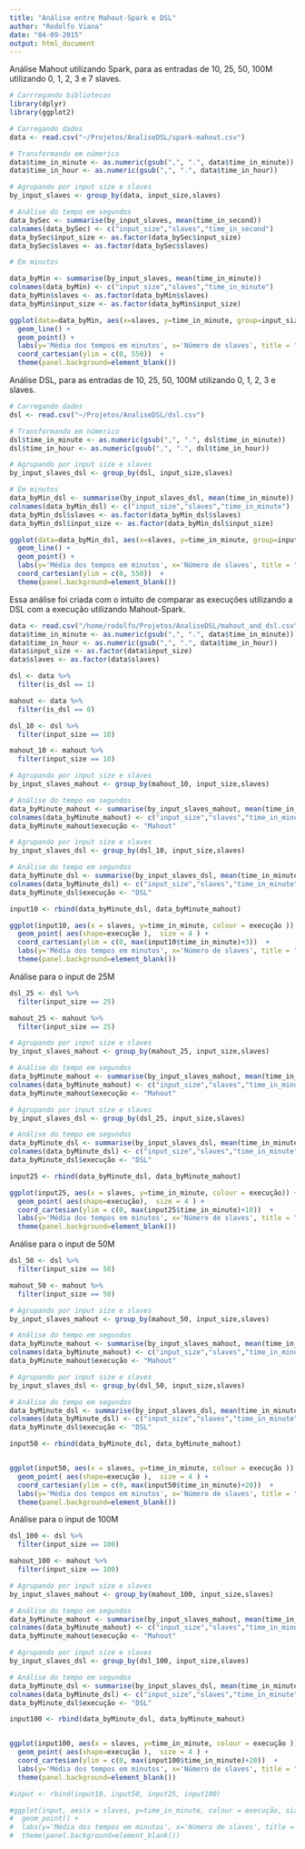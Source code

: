```yaml
---
title: "Análise entre Mahout-Spark e DSL"
author: "Rodolfo Viana"
date: "04-09-2015"
output: html_document
---
```


Análise Mahout utilizando Spark, para as entradas de 10, 25, 50, 100M utilizando 0, 1, 2, 3 e 7 slaves. 


```r
# Carrregando bibliotecas
library(dplyr)
library(ggplot2)

# Carregando dados
data <- read.csv("~/Projetos/AnaliseDSL/spark-mahout.csv")

# Transformando em númerico
data$time_in_minute <- as.numeric(gsub(",", ".", data$time_in_minute))
data$time_in_hour <- as.numeric(gsub(",", ".", data$time_in_hour))

# Agrupando por input size e slaves
by_input_slaves <- group_by(data, input_size,slaves)

# Análise do tempo em segundos
data_bySec <- summarise(by_input_slaves, mean(time_in_second))
colnames(data_bySec) <- c("input_size","slaves","time_in_second")
data_bySec$input_size <- as.factor(data_bySec$input_size)
data_bySec$slaves <- as.factor(data_bySec$slaves)

# Em minutos 

data_byMin <- summarise(by_input_slaves, mean(time_in_minute))
colnames(data_byMin) <- c("input_size","slaves","time_in_minute")
data_byMin$slaves <- as.factor(data_byMin$slaves)
data_byMin$input_size <- as.factor(data_byMin$input_size)

ggplot(data=data_byMin, aes(x=slaves, y=time_in_minute, group=input_size, colour=input_size)) +
  geom_line() + 
  geom_point() +
  labs(y='Média dos tempos em minutos', x='Número de slaves', title = "Mahout-Spark") +
  coord_cartesian(ylim = c(0, 550))  +
  theme(panel.background=element_blank())
```


Análise DSL, para as entradas de 10, 25, 50, 100M utilizando 0, 1, 2, 3 e slaves. 


```r
# Carregando dados
dsl <- read.csv("~/Projetos/AnaliseDSL/dsl.csv")

# Transformando em númerico
dsl$time_in_minute <- as.numeric(gsub(",", ".", dsl$time_in_minute))
dsl$time_in_hour <- as.numeric(gsub(",", ".", dsl$time_in_hour))

# Agrupando por input size e slaves
by_input_slaves_dsl <- group_by(dsl, input_size,slaves)

# Em minutos 
data_byMin_dsl <- summarise(by_input_slaves_dsl, mean(time_in_minute))
colnames(data_byMin_dsl) <- c("input_size","slaves","time_in_minute")
data_byMin_dsl$slaves <- as.factor(data_byMin_dsl$slaves)
data_byMin_dsl$input_size <- as.factor(data_byMin_dsl$input_size)

ggplot(data=data_byMin_dsl, aes(x=slaves, y=time_in_minute, group=input_size, colour=input_size)) +
  geom_line() + 
  geom_point() + 
  labs(y='Média dos tempos em minutos', x='Número de slaves', title = "DSL") +
  coord_cartesian(ylim = c(0, 550))  +
  theme(panel.background=element_blank())
```


Essa análise foi criada com o intuito de comparar as execuções utilizando a DSL com a execução utilizando Mahout-Spark.

```r
data <- read.csv("/home/rodolfo/Projetos/AnaliseDSL/mahout_and_dsl.csv")
data$time_in_minute <- as.numeric(gsub(",", ".", data$time_in_minute))
data$time_in_hour <- as.numeric(gsub(",", ".", data$time_in_hour))
data$input_size <- as.factor(data$input_size)
data$slaves <- as.factor(data$slaves)

dsl <- data %>%
  filter(is_dsl == 1)

mahout <- data %>%
  filter(is_dsl == 0)

dsl_10 <- dsl %>%
  filter(input_size == 10) 

mahout_10 <- mahout %>%
  filter(input_size == 10)

# Agrupando por input size e slaves
by_input_slaves_mahout <- group_by(mahout_10, input_size,slaves)

# Análise do tempo em segundos
data_byMinute_mahout <- summarise(by_input_slaves_mahout, mean(time_in_minute))
colnames(data_byMinute_mahout) <- c("input_size","slaves","time_in_minute")
data_byMinute_mahout$execução <- "Mahout"

# Agrupando por input size e slaves
by_input_slaves_dsl <- group_by(dsl_10, input_size,slaves)

# Análise do tempo em segundos
data_byMinute_dsl <- summarise(by_input_slaves_dsl, mean(time_in_minute))
colnames(data_byMinute_dsl) <- c("input_size","slaves","time_in_minute")
data_byMinute_dsl$execução <- "DSL"

input10 <- rbind(data_byMinute_dsl, data_byMinute_mahout)

ggplot(input10, aes(x = slaves, y=time_in_minute, colour = execução )) + 
  geom_point( aes(shape=execução ),  size = 4 ) +
  coord_cartesian(ylim = c(0, max(input10$time_in_minute)+3))  +
  labs(y='Média dos tempos em minutos', x='Número de slaves', title = "Input de 10M") +
  theme(panel.background=element_blank())
```

Análise para o input de 25M

```r
dsl_25 <- dsl %>%
  filter(input_size == 25) 

mahout_25 <- mahout %>%
  filter(input_size == 25)

# Agrupando por input size e slaves
by_input_slaves_mahout <- group_by(mahout_25, input_size,slaves)

# Análise do tempo em segundos
data_byMinute_mahout <- summarise(by_input_slaves_mahout, mean(time_in_minute))
colnames(data_byMinute_mahout) <- c("input_size","slaves","time_in_minute")
data_byMinute_mahout$execução <- "Mahout"

# Agrupando por input size e slaves
by_input_slaves_dsl <- group_by(dsl_25, input_size,slaves)

# Análise do tempo em segundos
data_byMinute_dsl <- summarise(by_input_slaves_dsl, mean(time_in_minute))
colnames(data_byMinute_dsl) <- c("input_size","slaves","time_in_minute")
data_byMinute_dsl$execução <- "DSL"

input25 <- rbind(data_byMinute_dsl, data_byMinute_mahout)

ggplot(input25, aes(x = slaves, y=time_in_minute, colour = execução)) + 
  geom_point( aes(shape=execução),  size = 4 ) +
  coord_cartesian(ylim = c(0, max(input25$time_in_minute)+10))  +
  labs(y='Média dos tempos em minutos', x='Número de slaves', title = "Input de 25M") +
  theme(panel.background=element_blank())
```

Análise para o input de 50M

```r
dsl_50 <- dsl %>%
  filter(input_size == 50) 

mahout_50 <- mahout %>%
  filter(input_size == 50)

# Agrupando por input size e slaves
by_input_slaves_mahout <- group_by(mahout_50, input_size,slaves)

# Análise do tempo em segundos
data_byMinute_mahout <- summarise(by_input_slaves_mahout, mean(time_in_minute))
colnames(data_byMinute_mahout) <- c("input_size","slaves","time_in_minute")
data_byMinute_mahout$execução <- "Mahout"

# Agrupando por input size e slaves
by_input_slaves_dsl <- group_by(dsl_50, input_size,slaves)

# Análise do tempo em segundos
data_byMinute_dsl <- summarise(by_input_slaves_dsl, mean(time_in_minute))
colnames(data_byMinute_dsl) <- c("input_size","slaves","time_in_minute")
data_byMinute_dsl$execução <- "DSL"

input50 <- rbind(data_byMinute_dsl, data_byMinute_mahout)


ggplot(input50, aes(x = slaves, y=time_in_minute, colour = execução )) + 
  geom_point( aes(shape=execução ),  size = 4 ) +
  coord_cartesian(ylim = c(0, max(input50$time_in_minute)+20))  +
  labs(y='Média dos tempos em minutos', x='Número de slaves', title = "Input de 50M") +
  theme(panel.background=element_blank())
```

Análise para o input de 100M

```r
dsl_100 <- dsl %>%
  filter(input_size == 100) 

mahout_100 <- mahout %>%
  filter(input_size == 100)

# Agrupando por input size e slaves
by_input_slaves_mahout <- group_by(mahout_100, input_size,slaves)

# Análise do tempo em segundos
data_byMinute_mahout <- summarise(by_input_slaves_mahout, mean(time_in_minute))
colnames(data_byMinute_mahout) <- c("input_size","slaves","time_in_minute")
data_byMinute_mahout$execução <- "Mahout"

# Agrupando por input size e slaves
by_input_slaves_dsl <- group_by(dsl_100, input_size,slaves)

# Análise do tempo em segundos
data_byMinute_dsl <- summarise(by_input_slaves_dsl, mean(time_in_minute))
colnames(data_byMinute_dsl) <- c("input_size","slaves","time_in_minute")
data_byMinute_dsl$execução <- "DSL"

input100 <- rbind(data_byMinute_dsl, data_byMinute_mahout)


ggplot(input100, aes(x = slaves, y=time_in_minute, colour = execução )) + 
  geom_point( aes(shape=execução ),  size = 4 ) +
  coord_cartesian(ylim = c(0, max(input100$time_in_minute)+20))  +
  labs(y='Média dos tempos em minutos', x='Número de slaves', title = "Input de 100M") +
  theme(panel.background=element_blank())

#input <- rbind(input10, input50, input25, input100)

#ggplot(input, aes(x = slaves, y=time_in_minute, colour = execução, size=input_size )) + 
#  geom_point() +
#  labs(y='Média dos tempos em minutos', x='Número de slaves', title = "Todas as entradas") +
#  theme(panel.background=element_blank())

```

